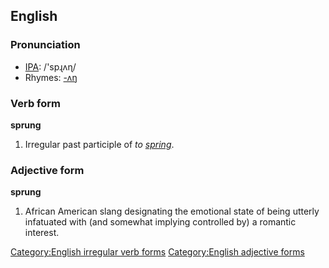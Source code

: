 {{see|Sprung}}

==English==

===Pronunciation===
*[[w:IPA|IPA]]: /'spɻʌɳ/
*Rhymes: [[Rhymes:English:-ʌŋ|-ʌŋ]]

===Verb form===
'''sprung'''
#Irregular past participle of ''to [[spring]]''.  

[[Category:English irregular verb forms]]

===Adjective form===

'''sprung'''
#African American slang designating the emotional state of being utterly infatuated with (and somewhat implying controlled by) a romantic interest.

[[Category:English adjective forms]]